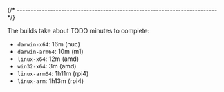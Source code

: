 
{/* ------------------------------------------------------------------------ */}

The builds take about TODO minutes to complete:

- `darwin-x64`: 16m (nuc)
- `darwin-arm64`: 10m (m1)
- `linux-x64`: 12m (amd)
- `win32-x64`: 3m (amd)
- `linux-arm64`: 1h11m (rpi4)
- `linux-arm`: 1h13m (rpi4)
